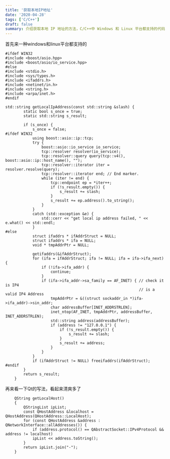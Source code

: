 ```yaml
---
title: '获取本地IP地址'
date: '2020-04-28'
tags: ['C/C++']
draft: false
summary: 介绍获取本地 IP 地址的方法，C/C++中 Windows 和 Linux 平台都支持的代码，先通过不同方式获取，再给出 Qt 的写法，代码清爽，可获取本地 IP 地址。 
---
```


首先来一种windows和linux平台都支持的
```
#ifdef WIN32
#include <boost/asio.hpp>
#include <boost/asio/io_service.hpp>
#else
#include <stdio.h>
#include <sys/types.h>
#include <ifaddrs.h>
#include <netinet/in.h>
#include <string.h>
#include <arpa/inet.h>
#endif

std::string getLocalIpAddress(const std::string &slash) {
		static bool s_once = true;
		static std::string s_result;

		if (s_once) {
			s_once = false;
#ifdef WIN32
			using boost::asio::ip::tcp;
			try {
				boost::asio::io_service io_service;
				tcp::resolver resolver(io_service);
				tcp::resolver::query query(tcp::v4(), boost::asio::ip::host_name(), "");
				tcp::resolver::iterator iter = resolver.resolve(query);
				tcp::resolver::iterator end; // End marker.
				while (iter != end) {
					tcp::endpoint ep = *iter++;
					if (!s_result.empty()) {
						s_result += slash;
					}
					s_result += ep.address().to_string();
				}
			}
			catch (std::exception &e) {
				std::cerr << "get local ip address failed, " << e.what() << std::endl;
			}
#else
			struct ifaddrs * ifAddrStruct = NULL;
			struct ifaddrs * ifa = NULL;
			void * tmpAddrPtr = NULL;

			getifaddrs(&ifAddrStruct);
			for (ifa = ifAddrStruct; ifa != NULL; ifa = ifa->ifa_next) {
				if (!ifa->ifa_addr) {
					continue;
				}
				if (ifa->ifa_addr->sa_family == AF_INET) { // check it is IP4
														   // is a valid IP4 Address
					tmpAddrPtr = &((struct sockaddr_in *)ifa->ifa_addr)->sin_addr;
					char addressBuffer[INET_ADDRSTRLEN];
					inet_ntop(AF_INET, tmpAddrPtr, addressBuffer, INET_ADDRSTRLEN);
					std::string address(addressBuffer);
					if (address != "127.0.0.1") {
						if (!s_result.empty()) {
							s_result += slash;
						}
						s_result += address;
					}
				}
			}
			if (ifAddrStruct != NULL) freeifaddrs(ifAddrStruct);
#endif
		}
		return s_result;
	}
```

再来看一下Qt的写法，看起来清爽多了
```
	QString getLocalHost()
	{
		QStringList ipList;
		const QHostAddress &localhost = QHostAddress(QHostAddress::LocalHost);
		for (const QHostAddress &address : QNetworkInterface::allAddresses()) {
			if (address.protocol() == QAbstractSocket::IPv4Protocol && address != localhost)
			ipList << address.toString();
		}
		return ipList.join("-");
	}
```